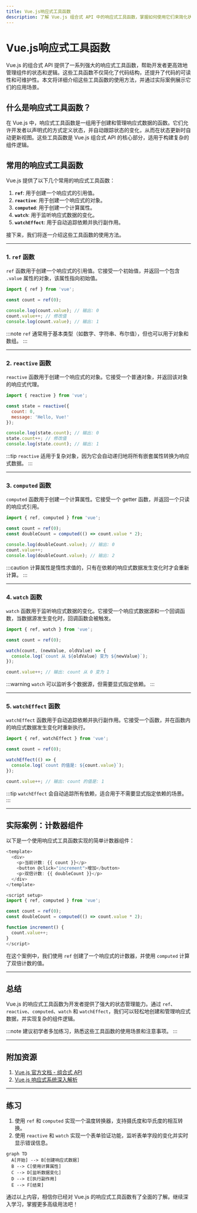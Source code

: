 ```yaml
---
title: Vue.js响应式工具函数
description: 了解 Vue.js 组合式 API 中的响应式工具函数，掌握如何使用它们来简化状态管理和提升代码的可维护性。
---
```


# Vue.js响应式工具函数

Vue.js 的组合式 API 提供了一系列强大的响应式工具函数，帮助开发者更高效地管理组件的状态和逻辑。这些工具函数不仅简化了代码结构，还提升了代码的可读性和可维护性。本文将详细介绍这些工具函数的使用方法，并通过实际案例展示它们的应用场景。

## 什么是响应式工具函数？

在 Vue.js 中，响应式工具函数是一组用于创建和管理响应式数据的函数。它们允许开发者以声明式的方式定义状态，并自动跟踪状态的变化，从而在状态更新时自动更新视图。这些工具函数是 Vue.js 组合式 API 的核心部分，适用于构建复杂的组件逻辑。

## 常用的响应式工具函数

Vue.js 提供了以下几个常用的响应式工具函数：

1. **`ref`**: 用于创建一个响应式的引用值。
2. **`reactive`**: 用于创建一个响应式的对象。
3. **`computed`**: 用于创建一个计算属性。
4. **`watch`**: 用于监听响应式数据的变化。
5. **`watchEffect`**: 用于自动追踪依赖并执行副作用。

接下来，我们将逐一介绍这些工具函数的使用方法。

---

### 1. `ref` 函数

`ref` 函数用于创建一个响应式的引用值。它接受一个初始值，并返回一个包含 `.value` 属性的对象，该属性指向初始值。

```javascript
import { ref } from 'vue';

const count = ref(0);

console.log(count.value); // 输出: 0
count.value++; // 修改值
console.log(count.value); // 输出: 1
```

:::note
`ref` 通常用于基本类型（如数字、字符串、布尔值），但也可以用于对象和数组。
:::

---

### 2. `reactive` 函数

`reactive` 函数用于创建一个响应式的对象。它接受一个普通对象，并返回该对象的响应式代理。

```javascript
import { reactive } from 'vue';

const state = reactive({
  count: 0,
  message: 'Hello, Vue!'
});

console.log(state.count); // 输出: 0
state.count++; // 修改值
console.log(state.count); // 输出: 1
```

:::tip
`reactive` 适用于复杂对象，因为它会自动递归地将所有嵌套属性转换为响应式数据。
:::

---

### 3. `computed` 函数

`computed` 函数用于创建一个计算属性。它接受一个 getter 函数，并返回一个只读的响应式引用。

```javascript
import { ref, computed } from 'vue';

const count = ref(0);
const doubleCount = computed(() => count.value * 2);

console.log(doubleCount.value); // 输出: 0
count.value++;
console.log(doubleCount.value); // 输出: 2
```

:::caution
计算属性是惰性求值的，只有在依赖的响应式数据发生变化时才会重新计算。
:::

---

### 4. `watch` 函数

`watch` 函数用于监听响应式数据的变化。它接受一个响应式数据源和一个回调函数，当数据源发生变化时，回调函数会被触发。

```javascript
import { ref, watch } from 'vue';

const count = ref(0);

watch(count, (newValue, oldValue) => {
  console.log(`count 从 ${oldValue} 变为 ${newValue}`);
});

count.value++; // 输出: count 从 0 变为 1
```

:::warning
`watch` 可以监听多个数据源，但需要显式指定依赖。
:::

---

### 5. `watchEffect` 函数

`watchEffect` 函数用于自动追踪依赖并执行副作用。它接受一个函数，并在函数内的响应式数据发生变化时重新执行。

```javascript
import { ref, watchEffect } from 'vue';

const count = ref(0);

watchEffect(() => {
  console.log(`count 的值是: ${count.value}`);
});

count.value++; // 输出: count 的值是: 1
```

:::tip
`watchEffect` 会自动追踪所有依赖，适合用于不需要显式指定依赖的场景。
:::

---

## 实际案例：计数器组件

以下是一个使用响应式工具函数实现的简单计数器组件：

```javascript
<template>
  <div>
    <p>当前计数: {{ count }}</p>
    <button @click="increment">增加</button>
    <p>双倍计数: {{ doubleCount }}</p>
  </div>
</template>

<script setup>
import { ref, computed } from 'vue';

const count = ref(0);
const doubleCount = computed(() => count.value * 2);

function increment() {
  count.value++;
}
</script>
```

在这个案例中，我们使用 `ref` 创建了一个响应式的计数器，并使用 `computed` 计算了双倍计数的值。

---

## 总结

Vue.js 的响应式工具函数为开发者提供了强大的状态管理能力。通过 `ref`、`reactive`、`computed`、`watch` 和 `watchEffect`，我们可以轻松地创建和管理响应式数据，并实现复杂的组件逻辑。

:::note
建议初学者多加练习，熟悉这些工具函数的使用场景和注意事项。
:::

---

## 附加资源

1. [Vue.js 官方文档 - 组合式 API](https://vuejs.org/guide/introduction.html)
2. [Vue.js 响应式系统深入解析](https://vuejs.org/guide/reactivity.html)

---

## 练习

1. 使用 `ref` 和 `computed` 实现一个温度转换器，支持摄氏度和华氏度的相互转换。
2. 使用 `reactive` 和 `watch` 实现一个表单验证功能，监听表单字段的变化并实时显示错误信息。

```mermaid
graph TD
  A[开始] --> B[创建响应式数据]
  B --> C[使用计算属性]
  C --> D[监听数据变化]
  D --> E[执行副作用]
  E --> F[结束]
```

通过以上内容，相信你已经对 Vue.js 的响应式工具函数有了全面的了解。继续深入学习，掌握更多高级用法吧！